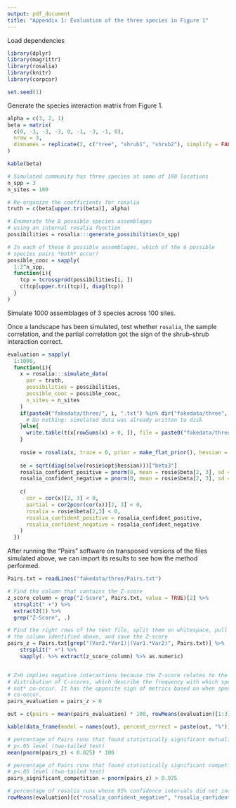 ```yaml
---
output: pdf_document
title: "Appendix 1: Evaluation of the three species in Figure 1"
---
```


Load dependencies

```r
library(dplyr)
library(magrittr)
library(rosalia)
library(knitr)
library(corpcor)
```

```r
set.seed(1)
```

Generate the species interaction matrix from Figure 1.

```r
alpha = c(3, 2, 1)
beta = matrix(
  c(0, -3, -3, -3, 0, -1, -3, -1, 0), 
  nrow = 3, 
  dimnames = replicate(2, c("tree", "shrub1", "shrub2"), simplify = FALSE)
)

kable(beta)
```

```r
# Simulated community has three species at some of 100 locations
n_spp = 3
n_sites = 100

# Re-organize the coefficients for rosalia
truth = c(beta[upper.tri(beta)], alpha)

# Enumerate the 8 possible species assemblages
# using an internal rosalia function
possibilities = rosalia:::generate_possibilities(n_spp)

# In each of these 8 possible assemblages, which of the 6 possible
# species pairs *both* occur?
possible_cooc = sapply(
  1:2^n_spp,
  function(i){
    tcp = tcrossprod(possibilities[i, ])
    c(tcp[upper.tri(tcp)], diag(tcp))
  }
)
```

Simulate 1000 assemblages of 3 species across 100 sites.

Once a landscape has been simulated, test whether `rosalia`, the sample correlation, and the partial 
correlation got the sign of the shrub-shrub interaction correct.

```r
evaluation = sapply(
  1:1000,
  function(i){
    x = rosalia:::simulate_data(
      par = truth, 
      possibilities = possibilities, 
      possible_cooc = possible_cooc, 
      n_sites = n_sites
    )
    if(paste0("fakedata/three/", i, ".txt") %in% dir("fakedata/three", full.names = TRUE)){
      # Do nothing: simulated data was already written to disk
    }else{
      write.table(t(x[rowSums(x) > 0, ]), file = paste0("fakedata/three/", i, ".txt"))
    }
    
    rosie = rosalia(x, trace = 0, prior = make_flat_prior(), hessian = TRUE)
    
    se = sqrt(diag(solve(rosie$opt$hessian)))["beta3"]
    rosalia_confident_positive = pnorm(0, mean = rosie$beta[2, 3], sd = se) < .025
    rosalia_confident_negative = pnorm(0, mean = rosie$beta[2, 3], sd = se) > .975
  
    c(
      cor = cor(x)[2, 3] < 0,
      partial = cor2pcor(cor(x))[2, 3] < 0,
      rosalia = rosie$beta[2,3] < 0,
      rosalia_confident_positive = rosalia_confident_positive,
      rosalia_confident_negative = rosalia_confident_negative
    )
  })

```


After running the "Pairs" software on transposed versions of the files simulated above, we can import its results to see how the method performed.

```r
Pairs.txt = readLines("fakedata/three/Pairs.txt")

# Find the column that contains the Z-score
z_score_column = grep("Z-Score", Pairs.txt, value = TRUE)[2] %>% 
  strsplit(" +") %>% 
  extract2(1) %>% 
  grep("Z-Score", .)

# Find the right rows of the text file, split them on whitespace, pull out
# the column identified above, and save the Z-score
pairs_z = Pairs.txt[grep("(Var2.*Var1)|(Var1.*Var2)", Pairs.txt)] %>% 
    strsplit(" +") %>%
    sapply(. %>% extract(z_score_column) %>% as.numeric)


# Z>0 implies negative interactions because the Z-score relates to the
# distribution of C-scores, which describe the frequency with which species *do
# not* co-occur. It has the opposite sign of metrics based on when species *do*
# co-occur.
pairs_evaluation = pairs_z > 0
```


```r
out = c(pairs = mean(pairs_evaluation) * 100, rowMeans(evaluation)[1:3] * 100)

kable(data_frame(model = names(out), percent_correct = paste(out, "%")))
```

```r
# percentage of Pairs runs that found statistically significant mutualism at the
# p<.05 level (two-tailed test)
mean(pnorm(pairs_z) < 0.025) * 100

# percentage of Pairs runs that found statistically significant competition at the
# p<.05 level (two-tailed test)
pairs_significant_competition = pnorm(pairs_z) > 0.975

# percentage of rosalia runs whose 95% confidence intervals did not include 0
rowMeans(evaluation)[c("rosalia_confident_negative", "rosalia_confident_positive")] * 100
```

